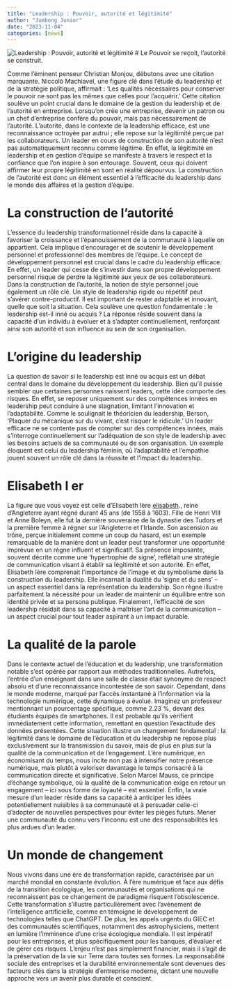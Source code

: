 ```yaml
---
title: "Leadership : Pouvoir, autorité et légitimité"
author: "Jumbong Junior"
date: "2023-11-04"
categories: [news]
---
```


![Leadership : Pouvoir, autorité et légitimité](leadership.png)
# Le Pouvoir se reçoit, l'autorité se construit.

Comme l'éminent penseur Christian Monjou, débutons avec une citation marquante. Niccolò Machiavel, une figure clé dans l'étude du leadership et de la stratégie politique, affirmait : 'Les qualités nécessaires pour conserver le pouvoir ne sont pas les mêmes que celles pour l'acquérir.' Cette citation soulève un point crucial dans le domaine de la gestion du leadership et de l'autorité en entreprise. Lorsqu'on crée une entreprise, devenir un patron ou un chef d'entreprise confère du pouvoir, mais pas nécessairement de l'autorité. L'autorité, dans le contexte de la leadership efficace, est une reconnaissance octroyée par autrui ; elle repose sur la légitimité perçue par les collaborateurs. Un leader en cours de construction de son autorité n'est pas automatiquement reconnu comme légitime. En effet, la légitimité en leadership et en gestion d'équipe se manifeste à travers le respect et la confiance que l'on inspire à son entourage. Souvent, ceux qui doivent affirmer leur propre légitimité en sont en réalité dépourvus. La construction de l'autorité est donc un élément essentiel à l'efficacité du leadership dans le monde des affaires et la gestion d'équipe.

# La construction de l'autorité

L'essence du leadership transformationnel réside dans la capacité à favoriser la croissance et l'épanouissement de la communauté à laquelle on appartient. Cela implique d'encourager et de soutenir le développement personnel et professionnel des membres de l'équipe. Le concept de développement personnel est crucial dans le cadre du leadership efficace. En effet, un leader qui cesse de s'investir dans son propre développement personnel risque de perdre la légitimité aux yeux de ses collaborateurs. Dans la construction de l'autorité, la notion de style personnel joue également un rôle clé. Un style de leadership rigide ou répétitif peut s'avérer contre-productif. Il est important de rester adaptable et innovant, quelle que soit la situation. Cela soulève une question fondamentale : le leadership est-il inné ou acquis ? La réponse réside souvent dans la capacité d'un individu à évoluer et à s'adapter continuellement, renforçant ainsi son autorité et son influence au sein de son organisation.

# L'origine du leadership

La question de savoir si le leadership est inné ou acquis est un débat central dans le domaine du développement du leadership. Bien qu'il puisse sembler que certaines personnes naissent leaders, cette idée comporte des risques. En effet, se reposer uniquement sur des compétences innées en leadership peut conduire à une stagnation, limitant l'innovation et l'adaptabilité. Comme le soulignait le théoricien du leadership, Berson, 'Plaquer du mécanique sur du vivant, c'est risquer le ridicule.' Un leader efficace ne se contente pas de compter sur des compétences innées, mais s'interroge continuellement sur l'adéquation de son style de leadership avec les besoins actuels de sa communauté ou de son organisation. Un exemple éloquent est celui du leadership féminin, où l'adaptabilité et l'empathie jouent souvent un rôle clé dans la réussite et l'impact du leadership.

# Elisabeth I er

La figure que vous voyez est celle d'Elisabeth Ière [elisabeth](https://www.google.fr/imgres?imgurl=https%3A%2F%2Fmuseeduluxembourg.fr%2Fsites%2Fmuseeduluxembourg%2Ffiles%2F27589.jpg&tbnid=GU9zTY9zdyqTWM&vet=12ahUKEwjVtonoyr-CAxWhmycCHdxADh4QMygFegQIARBx..i&imgrefurl=https%3A%2F%2Fmuseeduluxembourg.fr%2Ffr%2Factualite%2Fmais-qui-est-la-reine-elisabeth&docid=P2yeGRqU45tZeM&w=1711&h=2362&q=elisabeth%201er&ved=2ahUKEwjVtonoyr-CAxWhmycCHdxADh4QMygFegQIARBx)., reine d'Angleterre ayant régné durant 45 ans (de 1558 à 1603). Fille de Henri VIII et Anne Boleyn, elle fut la dernière souveraine de la dynastie des Tudors et la première femme à régner sur l'Angleterre et l'Irlande. Son ascension au trône, perçue initialement comme un coup du hasard, est un exemple remarquable de la manière dont un leader peut transformer une opportunité imprévue en un règne influent et significatif. Sa présence imposante, souvent décrite comme une 'hypertrophie de signe', reflétait une stratégie de communication visant à établir sa légitimité et son autorité. En effet, Elisabeth Ière comprenait l'importance de l'image et du symbolisme dans la construction du leadership. Elle incarnait la dualité du 'signe et du sens' – un aspect essentiel dans la représentation du leadership. Son règne illustre parfaitement la nécessité pour un leader de maintenir un équilibre entre son identité privée et sa persona publique. Finalement, l'efficacité de son leadership résidait dans sa capacité à maîtriser l'art de la communication – un aspect crucial pour tout leader aspirant à un impact durable.

# La qualité de la parole

Dans le contexte actuel de l'éducation et du leadership, une transformation notable s'est opérée par rapport aux méthodes traditionnelles. Autrefois, l'entrée d'un enseignant dans une salle de classe était synonyme de respect absolu et d'une reconnaissance incontestée de son savoir. Cependant, dans le monde moderne, marqué par l'accès instantané à l'information via la technologie numérique, cette dynamique a évolué. Imaginez un professeur mentionnant un pourcentage spécifique, comme 2.23 %, devant des étudiants équipés de smartphones. Il est probable qu'ils vérifient immédiatement cette information, remettant en question l'exactitude des données présentées. Cette situation illustre un changement fondamental : la légitimité dans le domaine de l'éducation et du leadership ne repose plus exclusivement sur la transmission du savoir, mais de plus en plus sur la qualité de la communication et de l'engagement. L'ère numérique, en économisant du temps, nous incite non pas à intensifier notre présence numérique, mais plutôt à valoriser davantage le temps consacré à la communication directe et significative. Selon Marcel Mauss, ce principe d'échange symbolique, où la qualité de la communication exige en retour un engagement – ici sous forme de loyauté – est essentiel. Enfin, la vraie mesure d'un leader réside dans sa capacité à anticiper les idées potentiellement nuisibles à sa communauté et à persuader celle-ci d'adopter de nouvelles perspectives pour éviter les pièges futurs. Mener une communauté du connu vers l'inconnu est une des responsabilités les plus ardues d'un leader.

# Un monde de changement

Nous vivons dans une ère de transformation rapide, caractérisée par un marché mondial en constante évolution. À l'ère numérique et face aux défis de la transition écologique, les communautés et organisations qui ne reconnaissent pas ce changement de paradigme risquent l'obsolescence. Cette transformation s'illustre particulièrement avec l'avènement de l'intelligence artificielle, comme en témoigne le développement de technologies telles que ChatGPT. De plus, les appels urgents du GIEC et des communautés scientifiques, notamment des astrophysiciens, mettent en lumière l'imminence d'une crise écologique mondiale. Il est impératif pour les entreprises, et plus spécifiquement pour les banques, d'évaluer et de gérer ces risques. L'enjeu n'est pas simplement financier, mais il s'agit de la préservation de la vie sur Terre dans toutes ses formes. La responsabilité sociale des entreprises et la durabilité environnementale sont devenues des facteurs clés dans la stratégie d'entreprise moderne, dictant une nouvelle approche vers un avenir plus durable et conscient.